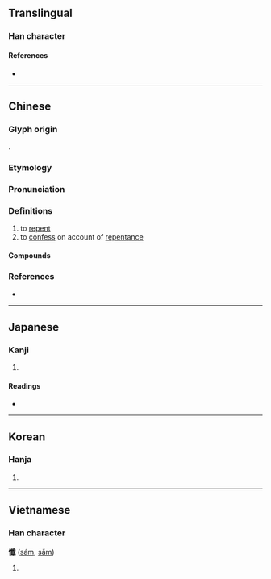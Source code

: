 {{also|忏|懴}}
{{character info/new}}
==Translingual==

===Han character===
{{Han char|rn=61|rad=心|as=17|sn=20|four=93050|canj=POIM|ids=⿰忄韱}}

====References====
* {{Han ref|kx=0408.340|dkj=11478|dj=0750.090|hdz=42370.150|uh=61FA|ud=25082|bh=C462|bd=50274}}

----

==Chinese==
{{zh-forms|s=忏|alt=懴}}

===Glyph origin===
{{Han etym}}
{{Han compound|心|韱|c1=s|c2=p|t1=heart|ls=psc}}.

===Etymology===
{{bor|zh|sa}}{{rfe|zh}}

===Pronunciation===
{{zh-pron
|m=chàn
|c=caam3,cim3
|mn=chhàm
|mc=y
|oc=y
|cat=
}}

===Definitions===
{{zh-hanzi}}

# to [[repent]]
# to [[confess]] on account of [[repentance]]

====Compounds====
{{zh-der|悔過自懺|大悲懺|懺悔|拜水懺|懺事|梁皇懺|梁皇寶懺|拜懺|懺七|水懺|禮懺|懺禮|懺悔錄|懺法|經懺}}

===References===
* {{R:yue:mfccd}}

----

==Japanese==

===Kanji===
{{ja-kanji|grade=|rs=心17}}

# {{defn|lang=ja|sort=心17}}

====Readings====
* {{ja-readings|on=[[ざん]] (zan), [[さん]] (san)|kun=[[くいる]] (kuiru)}}

----

==Korean==

===Hanja===
{{ko-hanja|hangeul=[[참]]|eumhun=|rv=cham|mr=ch'am|y=cham}}

# {{defn|lang=ko|sort=心17}}

----

==Vietnamese==

===Han character===
'''懺''' ([[sám]], [[sắm]])

# {{defn|lang=vi}}